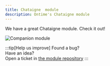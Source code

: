 ```yaml
---
title: Chataigne  module
description: Ontime's Chataigne module
---
```


We have a great Chataigne module. Check it out!

<Image src={companion} alt="Companion module" />

:::tip[Help us improve]
Found a bug? \
Have an idea? \
Open a ticket in [the module repository](https://github.com/alex-Arc/Ontime-Chataigne-module)
:::
